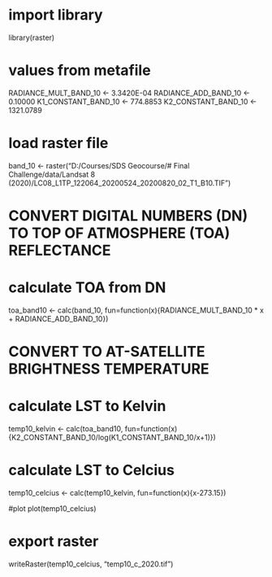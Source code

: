# import library
library(raster)

# values from metafile
RADIANCE_MULT_BAND_10 <- 3.3420E-04
RADIANCE_ADD_BAND_10 <- 0.10000
K1_CONSTANT_BAND_10 <- 774.8853
K2_CONSTANT_BAND_10 <- 1321.0789

# load raster file
band_10 <- raster("D:/Courses/SDS Geocourse/# Final Challenge/data/Landsat 8 (2020)/LC08_L1TP_122064_20200524_20200820_02_T1_B10.TIF")

# CONVERT DIGITAL NUMBERS (DN) TO TOP OF ATMOSPHERE (TOA) REFLECTANCE
# calculate TOA  from DN
toa_band10 <- calc(band_10, fun=function(x){RADIANCE_MULT_BAND_10 * x + RADIANCE_ADD_BAND_10})

# CONVERT TO AT-SATELLITE BRIGHTNESS TEMPERATURE
# calculate LST to Kelvin
temp10_kelvin <- calc(toa_band10, fun=function(x){K2_CONSTANT_BAND_10/log(K1_CONSTANT_BAND_10/x+1)})

# calculate LST to Celcius
temp10_celcius <- calc(temp10_kelvin, fun=function(x){x-273.15})

#plot
plot(temp10_celcius)

# export raster
writeRaster(temp10_celcius, "temp10_c_2020.tif")

